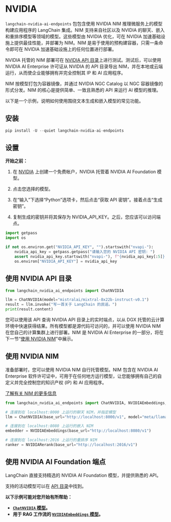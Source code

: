 # NVIDIA
`langchain-nvidia-ai-endpoints` 包包含使用 NVIDIA NIM 推理微服务上的模型构建应用程序的 LangChain 集成。NIM 支持来自社区以及 NVIDIA 的聊天、嵌入和重排序模型等领域的模型。这些模型由 NVIDIA 优化，可在 NVIDIA 加速基础设施上提供最佳性能，并部署为 NIM。NIM 是易于使用的预构建容器，只需一条命令即可在 NVIDIA 加速基础设施上的任何位置进行部署。

NVIDIA 托管的 NIM 部署可在 [NVIDIA API 目录](https://build.nvidia.com/)上进行测试。测试后，可以使用 NVIDIA AI Enterprise 许可证从 NVIDIA 的 API 目录导出 NIM，并在本地或云端运行，从而使企业能够拥有并完全控制其 IP 和 AI 应用程序。

NIM 按模型打包为容器镜像，并通过 NVIDIA NGC Catalog 以 NGC 容器镜像的形式分发。NIM 的核心是提供简单、一致且熟悉的 API 来运行 AI 模型的推理。

以下是一个示例，说明如何使用围绕文本生成和嵌入模型的常见功能。

## 安装

```python
pip install -U --quiet langchain-nvidia-ai-endpoints
```

## 设置

**开始之前：**

1. 在 [NVIDIA](https://build.nvidia.com/) 上创建一个免费帐户，NVIDIA 托管着 NVIDIA AI Foundation 模型。

2. 点击您选择的模型。

3. 在“输入”下选择“Python”选项卡，然后点击“获取 API 密钥”。接着点击“生成密钥”。

4. 复制生成的密钥并将其保存为 NVIDIA_API_KEY。之后，您应该可以访问端点。

```python
import getpass
import os

if not os.environ.get("NVIDIA_API_KEY", "").startswith("nvapi-"):
    nvidia_api_key = getpass.getpass("请输入您的 NVIDIA API 密钥: ")
    assert nvidia_api_key.startswith("nvapi-"), f"{nvidia_api_key[:5]}... 不是有效的密钥"
    os.environ["NVIDIA_API_KEY"] = nvidia_api_key
```
## 使用 NVIDIA API 目录

```python
from langchain_nvidia_ai_endpoints import ChatNVIDIA

llm = ChatNVIDIA(model="mistralai/mixtral-8x22b-instruct-v0.1")
result = llm.invoke("写一首关于 LangChain 的民谣。")
print(result.content)
```

您可以使用该 API 查询 NVIDIA API 目录上的实时端点，以从 DGX 托管的云计算环境中快速获得结果。所有模型都是源代码可访问的，并可以使用 NVIDIA NIM 在您自己的计算集群上进行部署。NIM 是 NVIDIA AI Enterprise 的一部分，将在下一节“[使用 NVIDIA NIM](#working-with-nvidia-nims)”中展示。

## 使用 NVIDIA NIM

准备部署时，您可以使用 NVIDIA NIM 自行托管模型。NIM 包含在 NVIDIA AI Enterprise 软件许可证中，可用于在任何地方运行模型，让您能够拥有自己的自定义并完全控制您的知识产权 (IP) 和 AI 应用程序。

[了解有关 NIM 的更多信息](https://developer.nvidia.com/blog/nvidia-nim-offers-optimized-inference-microservices-for-deploying-ai-models-at-scale/)

```python
from langchain_nvidia_ai_endpoints import ChatNVIDIA, NVIDIAEmbeddings, NVIDIARerank

# 连接到在 localhost:8000 上运行的聊天 NIM，并指定模型
llm = ChatNVIDIA(base_url="http://localhost:8000/v1", model="meta/llama3-8b-instruct")

# 连接到在 localhost:8080 上运行的嵌入 NIM
embedder = NVIDIAEmbeddings(base_url="http://localhost:8080/v1")

# 连接到在 localhost:2016 上运行的重排序 NIM
ranker = NVIDIARerank(base_url="http://localhost:2016/v1")
```

## 使用 NVIDIA AI Foundation 端点

LangChain 直接支持精选的 NVIDIA AI Foundation 模型，并提供熟悉的 API。

支持的活动模型可以在 [API 目录](https://build.nvidia.com/)中找到。

**以下示例可能对您开始有所帮助：**
- **[`ChatNVIDIA` 模型](/docs/integrations/chat/nvidia_ai_endpoints)。**
- **用于 RAG 工作流的 [`NVIDIAEmbeddings` 模型](/docs/integrations/text_embedding/nvidia_ai_endpoints)。**